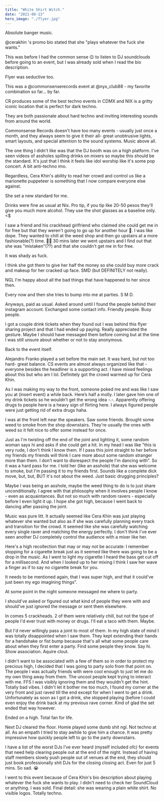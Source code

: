 ```yaml
---
title: "White Shirt Witch."
date: "2021-08-13"
hero_image: "./flyer.jpg"
---
```


Absolute banger music.

@cerakhin 's promo bio stated that she "plays whatever the fuck she wants."

This was before I had the common sense 😉 to listen to DJ soundclouds before going to an event, but I was already sold when I read the bio description.

Flyer was seductive too.

This was a @commonsenserecords event at @nyx_club88 - my favorite combination so far... by far.

CR produces some of the best techno events in CDMX and NIX is a gritty iconic location that is perfect for dark techno.

They are both passionate about hard techno and inviting interesting sounds from around the world.

Commonsense Records doesn't have too many events - usually just once a month, and they always seem to give it their all- great unobtrusive lights, smart layouts, and special attention to the sound systems. Music above all.

The one thing I didn't like was that the DJ booth was on a high platform. I've seen videos of assholes spilling drinks on mixers so maybe this should be the standard. It's just that I think it feels like idol worship like it's some pop concert. A bit anti-techno imo.

Regardless, Cera Khin's ability to read her crowd and control us like a marionette puppeteer is something that I now compare everyone else against.

She set a new standard for me.

Drinks were fine as usual at Nix. Pro tip, if you tip like 20-50 pesos they'll give you much more alcohol. They use the shot glasses as a baseline only. <$

I saw a friend and his crackhead girlfriend who claimed she could get me in for free but that they weren't going to go up for another hour 🚩. I was like dope. They wanted to chill at the weed shop and then go upstairs at a more fashionable(?) time. 🚩🚩 30 mins later we went upstairs and I find out that she was "mistaken"(??) and that she couldn't get me in for free.

It was shady as fuck.

I think she got them to give her half the money so she could buy more crack and makeup for her cracked up face. SMD (but DEFINITELY not really).

NGL I'm happy about all the bad things that have happened to her since then.

Every now and then she tries to bump into me at parties. S M D.

Anyways, paid as usual. Asked around until I found the people behind their instagram account. Exchanged some contact info. Friendly people. Busy people.

I got a couple drink tickets when they found out I was behind this flyer sharing project and that I had ended up paying. Really appreciated the gesture. Maybe I should have messaged them before coming but at the time I was still unsure about whether or not to stay anonymous.

Back to the event itself.

Alejandro Franko played a set before the main set. It was hard, but not too hard- great balance. CS events are almost always organized like that - everyone besides the headliner is a supporting act. I have mixed feelings about this but who am I lol. Definitely got the crowd warmed up for Cera Khin.

As I was making my way to the front, someone poked me and was like I saw you at (insert event) a while back. Here’s half a molly. I later gave him one of my drink tickets so he wouldn’t get the wrong idea -.-. Apparently offering drugs to people here is a heavy sign of flirting here. I always figured people were just getting rid of extra drugs haha.

I was at the front left near the speakers. Saw some friends. Brought some weed to smoke from the shop downstairs. They're usually the ones with weed so it felt nice to offer some instead for once.

Just as I'm twisting off the end of the joint and lighting it, some random woman says hi and asks if she could get a hit. In my head I was like "this is very rude, I don't think I know them. If I pass this joint straight to her before my friends my friends will think I care more about some random stranger more than them. I don’t want to disrespect the people I'm dancing with". So it was a hard pass for me. I told her (like an asshole) that she was welcome to smoke, but I'm passing it to my friends first. Sounds like a complete dick move, but, but, BUT it's not about the weed. Just basic drugging principles?

Maybe I was being an asshole, maybe the weed thing to do is to just share unconditionally. I agree with that philosophy when it involves people I know - even as acquaintances. But not so much with random ravers - especially before I even light it up. I hope she got high, because I went back to dancing after passing the joint.

Music was pure litt. It actually seemed like Cera Khin was just playing whatever she wanted but also as if she was carefully planning every track and transition for the crowd. It seemed like she was carefully watching every single raver and matching the energy perfectly. I don't think I've ever seen another DJ completely control the audience with a mixer like her.

Here's a high recollection that may or may not be accurate: I remember stopping for a cigarette break just as it seemed like there was going to be a drop in the music. As I went to light my cigarette I heard the bass get cut off for a millisecond. And when I looked up to her mixing I think I saw her wave a finger as if to say no cigarette break for you.

It needs to be mentioned again, that I was super high, and that it could've just been my ego imagining things".

At some point in the night someone messaged me where to party.

I should've asked or figured out what kind of people they were with and should've just ignored the message or sent them elsewhere.

In comes 5 crackheads. 2 of them were relatively chill, but not the type of people I'd ever trust with money or drugs. I'll eat a taco with them. Maybe.

But I'd never willingly pass a joint to most of them. In my high state of mind I was totally disappointed when I saw them. They kept extending their hands for a handshake or fist bump because that's all what some people care about when they first enter a party. Find some people they know. Say hi. Show association. Aquire clout.

I didn't want to be associated with a few of them so in order to protect my precious high, I decided that I was going to party solo from that point on. The people I was actually friends with were cool enough to just let me do my own thing away from them. The uncool people kept trying to interact with me. FFS I was visibly ignoring them and they wouldn't get the hint. Totally bad vibes. I didn't let it bother me too much, I found my corner at the very front and just raved till the end except for when I went to get a drink. Unfortunately as soon as I got a drink, she stopped playing (before I could even enjoy the drink back at my previous rave corner. Kind of glad the set ended that way however.

Ended on a high. Total fan for life.

Next DJ cleared the floor. Homie played some dumb shit ngl. Not techno at all. As an empath I tried to stay awhile to give him a chance. It was pretty impressive how quickly people left to go to the party downstairs.

I have a list of the worst DJs I’ve ever heard (myself included ofc) for events that need help clearing people out at the end of the night. Instead of having staff members slowly push people out of venues at the end, they should just book professionally shit DJs for the closing closing act. Even for just 5 mins. So sad. 😭

I went to this event because of Cera Khin's bio description about playing whatever the fuck she wants to play. I didn't need to check her SoundCloud or anything. I was sold. Final detail: she was wearing a plain white shirt. No visible logos. Totally techno.